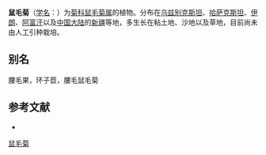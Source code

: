 {{Speciesbox
| name = 鼠毛菊
| status = 
| status_system = 
| image = 
| genus = Epilasia
| species = hemilasia
| authority = (Bunge) C. B. Clarke
}}

'''鼠毛菊'''（[[学名|学名]]：{{lang|la|''Epilasia hemilasia''}}）为[[菊科|菊科]][[鼠毛菊属|鼠毛菊属]]的植物。分布在[[乌兹别克斯坦|乌兹别克斯坦]]、[[哈萨克斯坦|哈萨克斯坦]]、[[伊朗|伊朗]]、[[阿富汗|阿富汗]]以及[[中国大陆|中国大陆]]的[[新疆|新疆]]等地，多生长在粘土地、沙地以及草地，目前尚未由人工引种栽培。

== 别名 ==
腰毛果，环子苣，腰毛鼠毛菊

== 参考文献 ==
<div class="references-small">
* {{cite web| url =http://www.bioinfo.cn/db05/KmzwSpecies.php?action=view&id=3561| title =鼠毛菊| work =《中国高等植物数据库全库》| publisher =中国科学院微生物研究所| author =昆明植物研究所| accessdate =2009-02-25| deadurl =yes| archiveurl =https://web.archive.org/web/20160305031507/http://www.bioinfo.cn/db05/KmzwSpecies.php?action=view&id=3561| archivedate =2016-03-05}}
</div>
{{Taxonbar|from=Q11180067}}

[[Category:鼠毛菊属|鼠毛菊]]


{{植物小作品}}